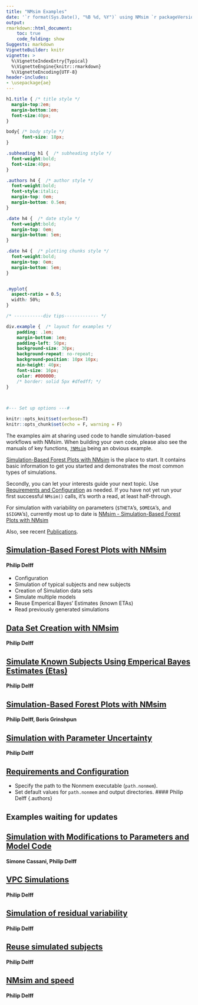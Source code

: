```yaml
---
title: "NMsim Examples"
date: '`r format(Sys.Date(), "%B %d, %Y")` using NMsim `r packageVersion("NMsim")`'
output:
rmarkdown::html_document:
    toc: true
    code_folding: show
Suggests: markdown
VignetteBuilder: knitr
vignette: >
  %\VignetteIndexEntry{Typical}
  %\VignetteEngine{knitr::rmarkdown}
  %\VignetteEncoding{UTF-8}
header-includes:
- \usepackage{ae}
---
```



```css

h1.title { /* title style */
  margin-top:2em;
  margin-bottom:1em;
  font-size:40px;
}

body{ /* body style */
      font-size: 18px;
}

.subheading h1 {  /* subheading style */
  font-weight:bold;
  font-size:40px;
}

.authors h4 {  /* author style */
  font-weight:bold;
  font-style:italic;
  margin-top: 0em;
  margin-bottom: 0.5em;
}

.date h4 {  /* date style */
  font-weight:bold;
  margin-top: 0em;
  margin-bottom: 5em;
}

.date h4 {  /* plotting chunks style */
  font-weight:bold;
  margin-top: 0em;
  margin-bottom: 5em;
}


.myplot{
  aspect-ratio = 0.5;
  width: 50%;
}

/* -----------div tips------------- */

div.example {  /* layout for examples */
    padding: .1em;
    margin-bottom: 1em;
    padding-left: 50px;
    background-size: 30px;
    background-repeat: no-repeat;
    background-position: 10px 10px;
    min-height: 40px;
    font-size: 16px;
    color: #000000;
    /* border: solid 5px #dfedff; */
}

  
``` 

```r
#--- Set up options ---# 

knitr::opts_knit$set(verbose=T)
knitr::opts_chunk$set(echo = F, warning = F)
```
The examples aim at sharing used code to handle simulation-based workflows with NMsim. When building your own code, please also see the manuals of key functions, [`?NMsim`](https://nmautoverse.github.io/NMsim/reference/NMsim.html) being an obvious example. 

[Simulation-Based Forest Plots with NMsim](NMsim-intro.html) is the place to start. It contains basic information to get you started and demonstrates the most common types of simulations.

Secondly, you can let your interests guide your next topic. Use [Requirements and Configuration](NMsim-config.html) as needed. If you have not yet run your first successful `NMsim()` calls, it's worth a read, at least half-through.

For simulation with variability on parameters (`$THETA`'s, `$OMEGA`'s, and `$SIGMA`'s), currently most up to date is [NMsim - Simulation-Based Forest Plots with NMsim](NMsim-forest.html)

Also, see recent [Publications](NMsim-publications.html).

:::example

## [**Simulation-Based Forest Plots with NMsim**](NMsim-intro.html)

#### Philip Delff {.authors}

 - Configuration  
 - Simulation of typical subjects and new subjects  
 - Creation of Simulation data sets  
 - Simulate multiple models  
 - Reuse Emperical Bayes' Estimates (known ETAs)  
 - Read previously generated simulations  

:::


:::example
## [**Data Set Creation with NMsim**](NMsim-DataCreate.html)

#### Philip Delff {.authors}

:::

:::example
## [**Simulate Known Subjects Using Emperical Bayes Estimates (Etas)**](NMsim-known.html)

#### Philip Delff {.authors}
:::


:::example
## [**Simulation-Based Forest Plots with NMsim**](NMsim-forest.html)

#### Philip Delff, Boris Grinshpun {.authors}
:::

:::example
## [**Simulation with Parameter Uncertainty**](NMsim-ParamUncertain.html)

#### Philip Delff {.authors}
:::


:::example
## [**Requirements and Configuration**](NMsim-config.html)
- Specify the path to the Nonmem executable (`path.nonmem`). 
- Set default values for `path.nonmem` and output directories. 
#### Philip Delff {.authors}
:::

## Examples waiting for updates



:::example
## [**Simulation with Modifications to Parameters and Model Code**](NMsim-modify-model.html)

#### Simone Cassani, Philip Delff {.authors}
:::

:::example
## [**VPC Simulations**](NMsim-VPC.html)

#### Philip Delff {.authors}
:::
	

:::example
## [**Simulation of residual variability**](NMsim-ResidVar.html)

#### Philip Delff {.authors}
:::


:::example
## [**Reuse simulated subjects**](NMsim-ReuseSimSubjects.html)

#### Philip Delff {.authors}
:::


:::example
## [**NMsim and speed**](NMsim-speed.html)

#### Philip Delff {.authors}
:::
